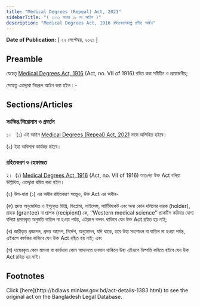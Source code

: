 ```yaml
---
title: "Medical Degrees (Repeal) Act, 2021"
sidebarTitle: "( ২০২১ সনের ১৮ নং আইন )"
description: "Medical Degrees Act, 1916 রহিতকরণকল্পে প্রণীত আইন"
---
```


**Date of Publication:** [ ২২ সেপ্টেম্বর, ২০২১ ]

## Preamble

যেহেতু [Medical Degrees Act, 1916](/laws/act-104 "Medical Degrees Act, 1916") (Act, no. VII of 1916) রহিত করা সমীচীন ও প্রয়োজনীয়;

সেহেতু এতদ্দ্বারা নিম্নরূপ আইন করা হইল : -

## Sections/Articles

### সংক্ষিপ্ত শিরোনাম ও প্রবর্তন

১।   (১) এই আইন [Medical Degrees (Repeal) Act, 2021](/laws/act-1383 "Medical Degrees (Repeal) Act, 2021") নামে অভিহিত হইবে।

(২) ইহা অবিলম্বে কার্যকর হইবে।

### রহিতকরণ ও হেফাজত

২।  (১) [Medical Degrees Act, 1916](/laws/act-104 "Medical Degrees Act, 1916") (Act, no. VII of 1916) অতঃপর উক্ত Act বলিয়া উল্লিখিত, এতদ্দ্বারা রহিত করা হইল।

(২) উপ-ধারা (১) এর অধীন রহিতকরণ সত্ত্বেও, উক্ত Act এর অধীন-

(ক) প্রদত্ত অনুমোদিত ও ইস্যুকৃত ডিগ্রি, ডিপ্লোমা, লাইসেন্স, সার্টিফিকেট এবং অন্য কোন দলিলের ধারক (holder), গ্রাহক (grantee) বা প্রাপক (recipient) কে, ‘‘Western medical science’’ প্রাকটিস করিবার যোগ্য বলিয়া প্রদানকৃত অনুমতি বাতিল না হওয়া পর্যন্ত, এইরূপে বলবৎ থাকিবে যেন উক্ত Act রহিত হয় নাই;

(খ) জারীকৃত প্রজ্ঞাপন, প্রদত্ত আদেশ, নির্দেশ, অনুমোদন, যদি থাকে, তবে উহা সংশোধন বা বাতিল না হওয়া পর্যন্ত, এইরূপে কার্যকর থাকিবে যেন উক্ত Act রহিত হয় নাই; এবং

(গ) দায়েরকৃত কোন মামলা বা কার্যধারা কোন আদালতে চলমান থাকিলে উহা এইরূপে নিষ্পত্তি করিতে হইবে যেন উক্ত Act রহিত হয় নাই।

## Footnotes

<Note>
  Click [here](http://bdlaws.minlaw.gov.bd/act-details-1383.html) to see the original act on the Bangladesh Legal Database.
</Note>
